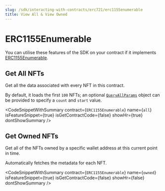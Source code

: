 ```yaml
---
slug: /sdk/interacting-with-contracts/erc721/erc1155enumerable
title: View All & View Owned
---
```



# ERC1155Enumerable

You can utilise these features of the SDK on your contract if it implements [ERC1155Enumerable](/extensions/erc-1155/enumerable).

<div className="row" style={{ marginBottom: 24 }}>
  <div className="col col--12" style={{ marginTop: 8 }}>
    <QuickstartCard
      name="Learn how to implement ERC1155Enumerable in your smart contract"
      link={"/extensions/erc-1155/enumerable"}
      image="/assets/icons/general.png"
    />
  </div>
</div>

## Get All NFTs

Get all the data associated with every NFT in this contract.

By default, it loads the first `100` NFTs; an optional [`QueryAllParams`](https://portal.thirdweb.com/typescript/sdk.queryallparams)
object can be provided to specify a `count` and `start` value.

<CodeSnippetWithSummary
  contract={`ERC1155Enumerable`}
  name={`all`}
  isFeatureSnippet={true}
  isGetContractCode={false}
  showHr={true}
  dontShowSummary
/>

## Get Owned NFTs

Get all of the NFTs owned by a specific wallet address at this current point in time.

Automatically fetches the metadata for each NFT.

<CodeSnippetWithSummary
  contract={`ERC1155Enumerable`}
  name={`owned`}
  isFeatureSnippet={true}
  isGetContractCode={false}
  showHr={false}
  dontShowSummary
/>
